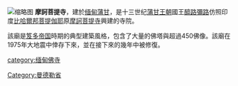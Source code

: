 [[File:Bagan_003.jpg|缩略图]]
'''摩訶菩提寺'''，建於[[缅甸|缅甸]][[蒲甘|蒲甘]]，是十三世纪[[蒲甘王朝|蒲甘王朝]]國王[[醯路彌路|醯路彌路]]仿照印度[[比哈爾邦|比哈爾邦]][[菩提伽耶|菩提伽耶]]原[[摩訶菩提寺|摩訶菩提寺]]興建的寺院。

該廟是[[笈多帝国|笈多帝国]]時期的典型建築風格，包含了大量的佛塔與超過450佛像。該廟在1975年大地震中倖存下來，並在接下來的幾年中被修復。

[[category:缅甸佛寺|category:缅甸佛寺]]
[[Category:曼德勒省|Category:曼德勒省]]